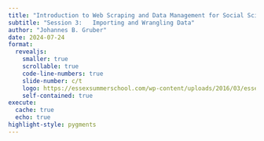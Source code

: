 ```yaml
---
title: "Introduction to Web Scraping and Data Management for Social Scientists"
subtitle: "Session 3:	Importing and Wrangling Data"
author: "Johannes B. Gruber"
date: 2024-07-24
format:
  revealjs:
    smaller: true
    scrollable: true
    code-line-numbers: true
    slide-number: c/t
    logo: https://essexsummerschool.com/wp-content/uploads/2016/03/essex_logo-mobile.svg
    self-contained: true
execute:
  cache: true
  echo: true
highlight-style: pygments
---
```


